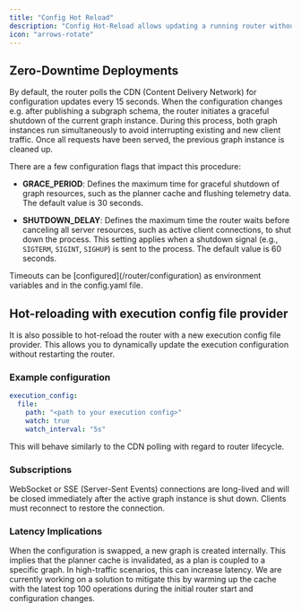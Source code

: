 ```yaml
---
title: "Config Hot Reload"
description: "Config Hot-Reload allows updating a running router without interrupting existing client traffic."
icon: "arrows-rotate"
---
```


## Zero-Downtime Deployments

By default, the router polls the CDN (Content Delivery Network) for configuration updates every 15 seconds. When the configuration changes e.g. after publishing a subgraph schema, the router initiates a graceful shutdown of the current graph instance. During this process, both graph instances run simultaneously to avoid interrupting existing and new client traffic. Once all requests have been served, the previous graph instance is cleaned up.

There are a few configuration flags that impact this procedure:

* **GRACE\_PERIOD**: Defines the maximum time for graceful shutdown of graph resources, such as the planner cache and flushing telemetry data. The default value is 30 seconds.

* **SHUTDOWN\_DELAY**: Defines the maximum time the router waits before canceling all server resources, such as active client connections, to shut down the process. This setting applies when a shutdown signal (e.g., `SIGTERM`, `SIGINT`, `SIGHUP`) is sent to the process. The default value is 60 seconds.

<Info>
  Timeouts can be [configured](/router/configuration) as environment variables and in the config.yaml file.
</Info>

## Hot-reloading with execution config file provider

It is also possible to hot-reload the router with a new execution config file provider. This allows you to dynamically update the execution configuration without restarting the router.

### Example configuration

```yaml config.yaml
execution_config:
  file:
    path: "<path to your execution config>"
    watch: true
    watch_interval: "5s"
```

This will behave similarly to the CDN polling with regard to router lifecycle.

### Subscriptions

WebSocket or SSE (Server-Sent Events) connections are long-lived and will be closed immediately after the active graph instance is shut down. Clients must reconnect to restore the connection.

### Latency Implications

When the configuration is swapped, a new graph is created internally. This implies that the planner cache is invalidated, as a plan is coupled to a specific graph. In high-traffic scenarios, this can increase latency. We are currently working on a solution to mitigate this by warming up the cache with the latest top 100 operations during the initial router start and configuration changes.
